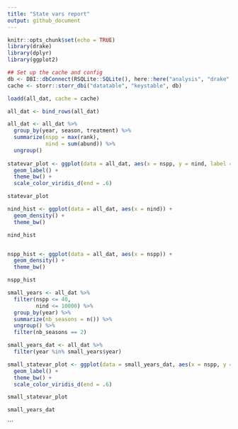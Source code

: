 ```yaml
---
title: "State vars report"
output: github_document
---
```


```r
knitr::opts_chunk$set(echo = TRUE)
library(drake)
library(dplyr)
library(ggplot2)

## Set up the cache and config
db <- DBI::dbConnect(RSQLite::SQLite(), here::here("analysis", "drake", "drake-cache.sqlite"))
cache <- storr::storr_dbi("datatable", "keystable", db)

```

```r

loadd(all_dat, cache = cache)

all_dat <- bind_rows(all_dat)

all_dat <- all_dat %>%
  group_by(year, season, treatment) %>%
  summarize(nspp = max(rank),
            nind = sum(abund)) %>%
  ungroup()
  
statevar_plot <- ggplot(data = all_dat, aes(x = nspp, y = nind, label = year, color = season)) +
  geom_label() +
  theme_bw() +
  scale_color_viridis_d(end = .6)

statevar_plot

```

```r

nind_hist <- ggplot(data = all_dat, aes(x = nind)) +
  geom_density() +
  theme_bw()

nind_hist


nspp_hist <- ggplot(data = all_dat, aes(x = nspp)) +
  geom_density() +
  theme_bw()

nspp_hist

```

```r

small_years <- all_dat %>%
  filter(nspp <= 40,
         nind <= 10000) %>%
  group_by(year) %>%
  summarize(nb_seasons = n()) %>%
  ungroup() %>%
  filter(nb_seasons == 2)

small_years_dat <- all_dat %>%
  filter(year %in% small_years$year)

small_statevar_plot <- ggplot(data = small_years_dat, aes(x = nspp, y = nind, label = year, color = season)) +
  geom_label() +
  theme_bw() +
  scale_color_viridis_d(end = .6)

small_statevar_plot

small_years_dat

```
```
